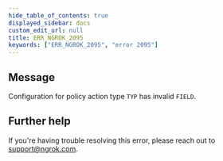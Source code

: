 ```yaml
---
hide_table_of_contents: true
displayed_sidebar: docs
custom_edit_url: null
title: ERR_NGROK_2095
keywords: ["ERR_NGROK_2095", "error 2095"]
---
```


## Message

Configuration for policy action type `TYP` has invalid `FIELD`.

## Further help

If you're having trouble resolving this error, please reach out to [support@ngrok.com](mailto:support@ngrok.com?subject=Help%20with%20ERR_NGROK_2095).
